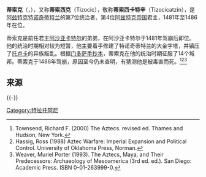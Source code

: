 {{expand|time=2014-06-01T07:26:48+00:00}}
{{Infobox monarch
| name            =蒂索克
| title           =第七位[[阿兹特克帝国#统治者|阿兹特克特诺奇蒂特兰君主]]<br/>第四位[[阿兹特克帝国|阿兹特克帝国]]君主
| image= Tizoc.jpg
| caption         =手抄本中的蒂索克
| reign           =1481年–1486年
| othertitles     =
| predecessor     =[[阿沙亚卡特尔|阿沙亚卡特尔]]
| successor       =[[阿维特索特尔|阿维特索特尔]]
| father          =特索索莫克
| mother          =阿托托斯特利
| death_date   =1486年
|}}
'''蒂索克'''（{{lang-nah|Tīzoc}}，{{bd||?|1486年||catIdx=T}}），又称'''蒂索西克'''（Tizocic），敬称'''蒂索西卡特辛'''（Tizocicatzin），是[[阿兹特克|阿兹特克]][[特诺奇蒂特兰|特诺奇蒂特兰]]的第7位统治者、第4位[[阿兹特克帝国|阿兹特克帝国]]君主，1481年至1486年在位。

蒂索克是前任君主[[阿沙亚卡特尔|阿沙亚卡特尔]]的弟弟，在阿沙亚卡特尔于1481年驾崩后即位。他的统治时期相对较为短暂，他主要着手修建了特诺奇蒂特兰的大金字塔，并镇压了[[托卢卡|托卢卡]]的异族叛乱。根据[[曼多撒手抄本|门多萨手抄本]]，蒂索克在他的统治时期征服了14个城邦。蒂索克于1486年驾崩，原因至今仍未查明，有猜测他是被毒害而死。<ref>Townsend, Richard F. (2000) The Aztecs. revised ed. Thames and Hudson, New York.</ref><ref>Hassig, Ross (1988) Aztec Warfare: Imperial Expansion and Political Control. University of Oklahoma Press, Norman.</ref><ref>Weaver, Muriel Porter (1993). The Aztecs, Maya, and Their Predecessors: Archaeology of Mesoamerica (3rd ed. ed.). San Diego: Academic Press. ISBN 0-01-263999-0.</ref>

==来源==
{{reflist}}
{{-}}
{{Tlahtoāni}}
{{Authority control}}
[[Category:特拉托阿尼|Category:特拉托阿尼]]